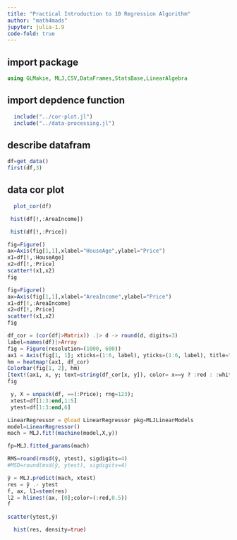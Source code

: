 ```yaml
---
title: "Practical Introduction to 10 Regression Algorithm"
author: "math4mads"
jupyter: julia-1.9
code-fold: true
---
```


## import package

```julia
using GLMakie, MLJ,CSV,DataFrames,StatsBase,LinearAlgebra
```

## import depdence function

```julia
  include("../cor-plot.jl")
  include("../data-processing.jl")
```
##  describe datafram
```julia
df=get_data()
first(df,3)
```
##  data cor plot

```julia
  plot_cor(df)
```

```julia
 hist(df[!,:AreaIncome])
```

```julia
 hist(df[!,:Price])
```

```julia
fig=Figure()
ax=Axis(fig[1,1],xlabel="HouseAge",ylabel="Price")
x1=df[!,:HouseAge]
x2=df[!,:Price]
scatter!(x1,x2)
fig
```


```julia
fig=Figure()
ax=Axis(fig[1,1],xlabel="AreaIncome",ylabel="Price")
x1=df[!,:AreaIncome]
x2=df[!,:Price]
scatter!(x1,x2)
fig
```


```julia
df_cor = (cor(df|>Matrix)) .|> d -> round(d, digits=3)
label=names(df)|>Array
fig = Figure(resolution=(1000, 600))
ax1 = Axis(fig[1, 1]; xticks=(1:6, label), yticks=(1:6, label), title="house price cor matrix")
hm = heatmap!(ax1, df_cor)
Colorbar(fig[1, 2], hm)
[text!(ax1, x, y; text=string(df_cor[x, y]), color= x==y ? :red : :white, fontsize=13, align=(:center, :center)) for x in 1:6, y in 1:6]
fig
```

```julia
 y, X = unpack(df, ==(:Price); rng=123);
 xtest=df[1:3:end,1:5]
 ytest=df[1:3:end,6]
```

```julia
LinearRegressor = @load LinearRegressor pkg=MLJLinearModels
model=LinearRegressor()
mach = MLJ.fit!(machine(model,X,y))
```

```julia
fp=MLJ.fitted_params(mach)
```
```julia
RMS=round(rmsd(ŷ, ytest), sigdigits=4)
#MSD=round(msd(ŷ, ytest), sigdigits=4)

```

```julia

ŷ = MLJ.predict(mach, xtest)
res = ŷ .- ytest
f, ax, l1=stem(res)
l2 = hlines!(ax, [0];color=(:red,0.5))
f

```

```julia
scatter(ytest,ŷ)
```

```julia
  hist(res, density=true)
```







